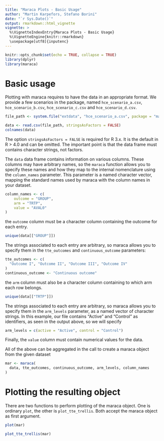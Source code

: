 ```yaml
---
title: "Maraca Plots - Basic Usage"
author: "Martin Karpefors, Stefano Borini"
date: "`r Sys.Date()`"
output: rmarkdown::html_vignette
vignette: >
  %\VignetteIndexEntry{Maraca Plots - Basic Usage}
  %\VignetteEngine{knitr::rmarkdown}
  \usepackage[utf8]{inputenc}
---
```


```r
knitr::opts_chunk$set(echo = TRUE, collapse = TRUE)
library(dplyr)
library(maraca)
```

# Basic usage

Plotting with maraca requires to have the data in an appropriate format.
We provide a few scenarios in the package, named `hce_scenario_a.csv`,
`hce_scenario_b.csv`, `hce_scenario_c.csv` and `hce_scenario_d.csv`.

```r
file_path <- system.file("extdata", "hce_scenario_a.csv", package = "maraca")

data <- read.csv(file_path, stringsAsFactors = FALSE)
colnames(data)
```

The option `stringsAsFactors = FALSE` is required for R 3.x. It is the
default in R > 4.0 and can be omitted. The important point is that the
data frame must contains character strings, not factors.

The `data` data frame contains information on various columns. These columns
may have arbitrary names, so the `maraca` function allows you to specify
these names and how they map to the internal nomenclature using the
`column_names` parameter. This parameter is a named character vector, mapping
the standard names used by maraca with the column names in your dataset.

```r
column_names <- c(
    outcome = "GROUP",
    arm = "TRTP",
    value = "AVAL0"
)
```

the `outcome` column must be a character column containing the outcome
for each entry.

```r
unique(data[["GROUP"]])
```

The strings associated to each entry are arbitrary, so maraca
allows you to specify them in the `tte_outcomes` and `continuous_outcome`
parameters:

```r
tte_outcomes <- c(
  "Outcome I", "Outcome II", "Outcome III", "Outcome IV"
)
continuous_outcome <- "Continuous outcome"
```

the `arm` column must also be a character column containing to which arm
each row belongs.

```r
unique(data[["TRTP"]])
```

The strings associated to each entry are arbitrary, so maraca
allows you to specify them in the `arm_levels` parameter, as a named
vector of character strings. In this example, our file contains "Active"
and "Control" as identifiers, as seen in the output above, so we will specify

```r
arm_levels = c(active = "Active", control = "Control")
```

Finally, the `value` column must contain numerical values for the data.

All of the above can be aggregated in the call to create a maraca object from
the given dataset

```r
mar <- maraca(
  data, tte_outcomes, continuous_outcome, arm_levels, column_names
)
```

# Plotting the resulting object

There are two functions to perform plotting of the maraca object. One is
ordinary `plot`, the other is `plot_tte_trellis`. Both accept the maraca object
as first argument.

```r
plot(mar)
```

```r
plot_tte_trellis(mar)
```

